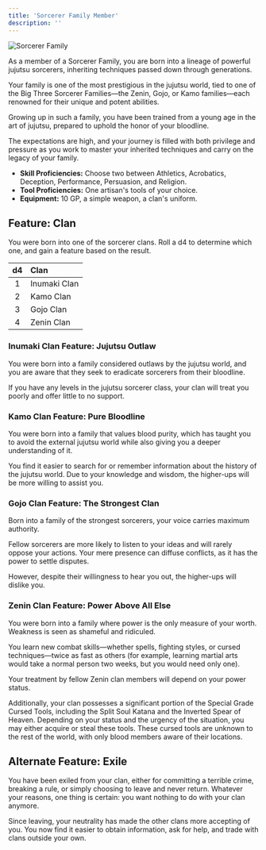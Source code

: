 ```yaml
---
title: 'Sorcerer Family Member'
description: ''
---
```


<img
  src="/images/backgrounds/sorcerer-family-member.jpg"
  alt="Sorcerer Family"
/>

As a member of a Sorcerer Family, you are born into a lineage of powerful jujutsu sorcerers, inheriting techniques passed down through generations.

Your family is one of the most prestigious in the jujutsu world, tied to one of the Big Three Sorcerer Families—the Zenin, Gojo, or Kamo families—each renowned for their unique and potent abilities. 

Growing up in such a family, you have been trained from a young age in the art of jujutsu, prepared to uphold the honor of your bloodline. 

The expectations are high, and your journey is filled with both privilege and pressure as you work to master your inherited techniques and carry on the legacy of your family.

- **Skill Proficiencies:** Choose two between Athletics, Acrobatics, Deception, Performance, Persuasion, and Religion.
- **Tool Proficiencies:** One artisan's tools of your choice.
- **Equipment:** 10 GP, a simple weapon, a clan's uniform.

## Feature: Clan
You were born into one of the sorcerer clans. Roll a d4 to determine which one, and gain a feature based on the result.

|d4|Clan|
|:-:|:-|
|1|Inumaki Clan|
|2|Kamo Clan|
|3|Gojo Clan|
|4|Zenin Clan|

### Inumaki Clan Feature: Jujutsu Outlaw
You were born into a family considered outlaws by the jujutsu world, and you are aware that they seek to eradicate sorcerers from their bloodline. 

If you have any levels in the jujutsu sorcerer class, your clan will treat you poorly and offer little to no support.

### Kamo Clan Feature: Pure Bloodline
You were born into a family that values blood purity, which has taught you to avoid the external jujutsu world while also giving you a deeper understanding of it. 

You find it easier to search for or remember information about the history of the jujutsu world. Due to your knowledge and wisdom, the higher-ups will be more willing to assist you.

### Gojo Clan Feature: The Strongest Clan
Born into a family of the strongest sorcerers, your voice carries maximum authority. 

Fellow sorcerers are more likely to listen to your ideas and will rarely oppose your actions. Your mere presence can diffuse conflicts, as it has the power to settle disputes. 

However, despite their willingness to hear you out, the higher-ups will dislike you.

### Zenin Clan Feature: Power Above All Else

You were born into a family where power is the only measure of your worth. Weakness is seen as shameful and ridiculed. 

You learn new combat skills—whether spells, fighting styles, or cursed techniques—twice as fast as others (for example, learning martial arts would take a normal person two weeks, but you would need only one). 

Your treatment by fellow Zenin clan members will depend on your power status.

Additionally, your clan possesses a significant portion of the Special Grade Cursed Tools, including the Split Soul Katana and the Inverted Spear of Heaven. Depending on your status and the urgency of the situation, you may either acquire or steal these tools. These cursed tools are unknown to the rest of the world, with only blood members aware of their locations.

## Alternate Feature: Exile
You have been exiled from your clan, either for committing a terrible crime, breaking a rule, or simply choosing to leave and never return. Whatever your reasons, one thing is certain: you want nothing to do with your clan anymore. 

Since leaving, your neutrality has made the other clans more accepting of you. You now find it easier to obtain information, ask for help, and trade with clans outside your own.